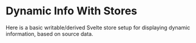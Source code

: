 
<Meta title="Examples/Dynamic Info With Stores" />

# Dynamic Info With Stores

Here is a basic writable/derived Svelte store setup for displaying dynamic information, based on source data.

<Canvas of={stories.Default} sourceState="shown" />
